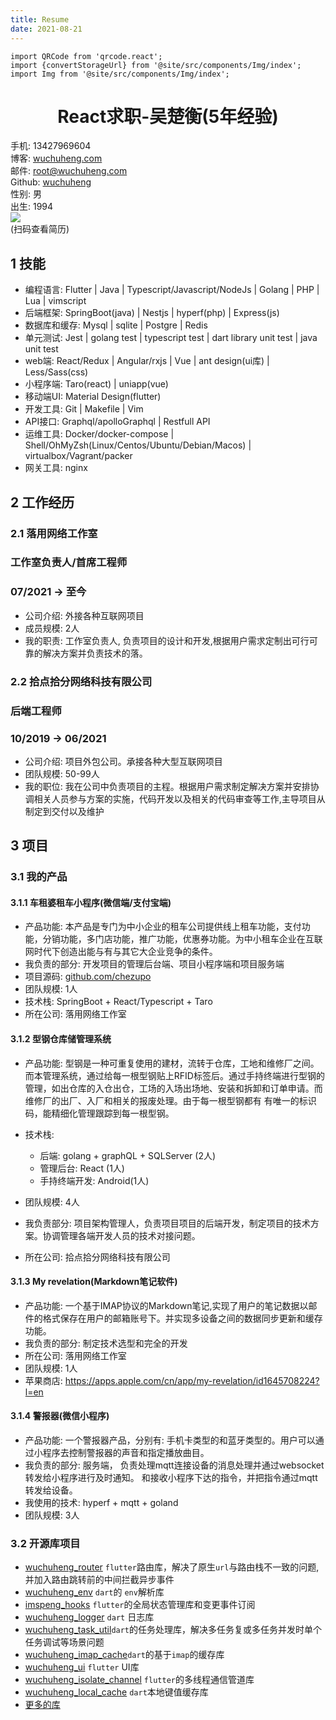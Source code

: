 ```yaml
---
title: Resume
date: 2021-08-21
---
```


```mdx-code-block
import QRCode from 'qrcode.react';
import {convertStorageUrl} from '@site/src/components/Img/index';
import Img from '@site/src/components/Img/index';
```



<h1 align="center">React求职-吴楚衡(5年经验)</h1>

<div style={{display: 'grid', gridTemplateColumns: 'auto 20% 20%' }} >
    <div>
        <div  style={{display: 'grid', gridTemplateColumns: 'repeat(2, 50%)' , }} >
            <div>手机: 13427969604</div>
            <div>博客: <a href="https://(wuchuheng.)com">wuchuheng.com</a></div>
            <div>邮件: <a href="mailto:root@imspeng.com">root@wuchuheng.com</a></div>
            <div>Github: <a href="https://github.com/wuchuheng">wuchuheng</a></div>
            <div>性别: 男</div>
            <div>出生: 1994</div>
        </div>
    </div>
    <div style={{ display: 'flex', flexDirection: 'column' }}>
        <Img src='storage:///images/IMG_0514.JPG' width={75} />
    </div>

<div style={{ display: 'flex', flexDirection: 'column' }}>
    <QRCode value="https://wuchuheng.com/resume" renderAs="canvas" size={85} />
    <div  style={{fontSize: 11.5}} >(扫码查看简历)</div>
</div>
</div>


## 1 技能
* 编程语言: Flutter | Java | Typescript/Javascript/NodeJs | Golang | PHP | Lua | vimscript
* 后端框架: SpringBoot(java) | Nestjs |  hyperf(php)  | Express(js)
* 数据库和缓存: Mysql | sqlite | Postgre | Redis
* 单元测试: Jest | golang test | typescript test | dart library unit test | java unit test
* web端: React/Redux | Angular/rxjs | Vue | ant design(ui库) | Less/Sass(css)
* 小程序端: Taro(react) | uniapp(vue)
* 移动端UI:  Material Design(flutter)
* 开发工具: Git | Makefile | Vim
* API接口: Graphql/apolloGraphql | Restfull API
* 运维工具: Docker/docker-compose | Shell/OhMyZsh(Linux/Centos/Ubuntu/Debian/Macos) | virtualbox/Vagrant/packer
* 网关工具: nginx

## 2 工作经历

<div style={{display: "flex", justifyContent: "space-between" }}>
    <h3>2.1 落用网络工作室</h3><h3>工作室负责人/首席工程师</h3><h3>07/2021 -> 至今</h3>
</div>

* 公司介绍: 外接各种互联网项目
* 成员规模: 2人
* 我的职责: 工作室负责人, 负责项目的设计和开发,根据用户需求定制出可行可靠的解决方案并负责技术的落。

<div style={{display: "flex", justifyContent: "space-between" }}>
    <h3>2.2 拾点拾分网络科技有限公司</h3><h3>后端工程师</h3><h3>10/2019 -> 06/2021</h3>
</div>

* 公司介绍: 项目外包公司。承接各种大型互联网项目
* 团队规模:  50-99人
* 我的职位: 我在公司中负责项目的主程。根据用户需求制定解决方案并安排协调相关人员参与方案的实施，代码开发以及相关的代码审查等工作,主导项目从制定到交付以及维护

## 3 项目
### 3.1 我的产品
#### 3.1.1 车租婆租车小程序(微信端/支付宝端)

* 产品功能: 本产品是专门为中小企业的租车公司提供线上租车功能，支付功能，分销功能，多门店功能，推广功能，优惠券功能。为中小租车企业在互联网时代下创造出能与有与其它大企业竞争的条件。
* 我负责的部分: 开发项目的管理后台端、项目小程序端和项目服务端
* 项目源码:  [ github.com/chezupo ](https://github.com/chezupo)
* 团队规模:  1人
* 技术栈: SpringBoot + React/Typescript + Taro
* 所在公司: 落用网络工作室

#### 3.1.2 型钢仓库储管理系统

* 产品功能: 型钢是一种可重复使用的建材，流转于仓库，工地和维修厂之间。而本管理系统，通过给每一根型钢贴上RFID标签后。通过手持终端进行型钢的管理，如出仓库的入仓出仓，工场的入场出场地、安装和拆卸和订单申请。而维修厂的出厂、入厂和相关的报废处理。由于每一根型钢都有
有唯一的标识码，能精细化管理跟踪到每一根型钢。
* 技术栈:
    - 后端: golang + graphQL + SQLServer (2人)
    - 管理后台: React (1人)
    - 手持终端开发: Android(1人)

* 团队规模:  4人
* 我负责部分: 项目架构管理人，负责项目项目的后端开发，制定项目的技术方案。协调管理各端开发人员的技术对接问题。
* 所在公司: 拾点拾分网络科技有限公司

#### 3.1.3 My revelation(Markdown笔记软件)

* 产品功能: 一个基于IMAP协议的Markdown笔记,实现了用户的笔记数据以邮件的格式保存在用户的邮箱账号下。并实现多设备之间的数据同步更新和缓存功能。
* 我负责的部分: 制定技术选型和完全的开发
* 所在公司: 落用网络工作室
* 团队规模:  1人
* 苹果商店: https://apps.apple.com/cn/app/my-revelation/id1645708224?l=en

#### 3.1.4 警报器(微信小程序)

* 产品功能: 一个警报器产品，分别有: 手机卡类型的和蓝牙类型的。用户可以通过小程序去控制警报器的声音和指定播放曲目。
* 我负责的部分: 服务端， 负责处理mqtt连接设备的消息处理并通过websocket转发给小程序进行及时通知。 和接收小程序下达的指令，并把指令通过mqtt转发给设备。
* 我使用的技术: hyperf + mqtt + goland
* 团队规模:  3人


### 3.2 开源库项目

* [wuchuheng_router](https://pub.dev/packages/wuchuheng_router) `flutter`路由库，解决了原生`url`与路由栈不一致的问题,并加入路由跳转前的中间拦截异步事件
* [wuchuheng_env](https://pub.dev/packages/wuchuheng_env) `dart`的 `env`解析库
* [imspeng_hooks](https://pub.dev/packages/wuchuheng_hooks) `flutter`的全局状态管理库和变更事件订阅
* [wuchuheng_logger](https://pub.dev/packages/wuchuheng_logger) `dart` 日志库
* [wuchuheng_task_util](https://pub.dev/packages/wuchuheng_task_util )`dart`的任务处理库，解决多任务复或多任务并发时单个任务调试等场景问题
* [wuchuheng_imap_cache](https://pub.dev/packages/wuchuheng_imap_cache )`dart`的基于`imap`的缓存库
* [wuchuheng_ui](https://pub.dev/packages/wuchuheng_ui) `flutter` UI库
* [wuchuheng_isolate_channel](https://pub.dev/packages/wuchuheng_isolate_channel) `flutter`的多线程通信管道库
* [wuchuheng_local_cache](https://pub.dev/packages/wuchuheng_local_cache) `dart`本地键值缓存库
* [更多的库](http://wuchuheng.com/docs/myLiberies)
